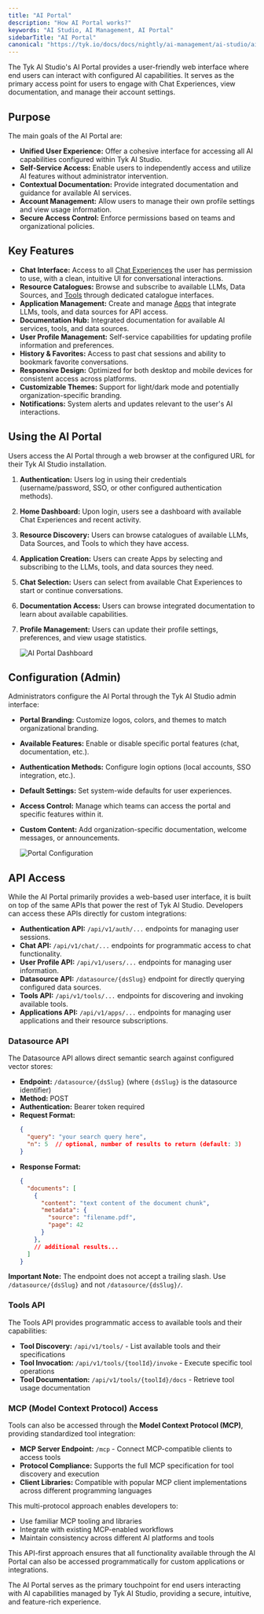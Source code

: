 ```yaml
---
title: "AI Portal"
description: "How AI Portal works?"
keywords: "AI Studio, AI Management, AI Portal"
sidebarTitle: "AI Portal"
canonical: "https://tyk.io/docs/docs/nightly/ai-management/ai-studio/ai-portal"
---
```


The Tyk AI Studio's AI Portal provides a user-friendly web interface where end users can interact with configured AI capabilities. It serves as the primary access point for users to engage with Chat Experiences, view documentation, and manage their account settings.

## Purpose

The main goals of the AI Portal are:

*   **Unified User Experience:** Offer a cohesive interface for accessing all AI capabilities configured within Tyk AI Studio.
*   **Self-Service Access:** Enable users to independently access and utilize AI features without administrator intervention.
*   **Contextual Documentation:** Provide integrated documentation and guidance for available AI services.
*   **Account Management:** Allow users to manage their own profile settings and view usage information.
*   **Secure Access Control:** Enforce permissions based on teams and organizational policies.

## Key Features

*   **Chat Interface:** Access to all [Chat Experiences](/docs/nightly/ai-management/ai-studio/chat-interface) the user has permission to use, with a clean, intuitive UI for conversational interactions.
*   **Resource Catalogues:** Browse and subscribe to available LLMs, Data Sources, and [Tools](/docs/nightly/ai-management/ai-studio/tools) through dedicated catalogue interfaces.
*   **Application Management:** Create and manage [Apps](/docs/nightly/ai-management/ai-studio/apps) that integrate LLMs, tools, and data sources for API access.
*   **Documentation Hub:** Integrated documentation for available AI services, tools, and data sources.
*   **User Profile Management:** Self-service capabilities for updating profile information and preferences.
*   **History & Favorites:** Access to past chat sessions and ability to bookmark favorite conversations.
*   **Responsive Design:** Optimized for both desktop and mobile devices for consistent access across platforms.
*   **Customizable Themes:** Support for light/dark mode and potentially organization-specific branding.
*   **Notifications:** System alerts and updates relevant to the user's AI interactions.

## Using the AI Portal

Users access the AI Portal through a web browser at the configured URL for their Tyk AI Studio installation.

1.  **Authentication:** Users log in using their credentials (username/password, SSO, or other configured authentication methods).
2.  **Home Dashboard:** Upon login, users see a dashboard with available Chat Experiences and recent activity.
3.  **Resource Discovery:** Users can browse catalogues of available LLMs, Data Sources, and Tools to which they have access.
4.  **Application Creation:** Users can create Apps by selecting and subscribing to the LLMs, tools, and data sources they need.
5.  **Chat Selection:** Users can select from available Chat Experiences to start or continue conversations.
6.  **Documentation Access:** Users can browse integrated documentation to learn about available capabilities.
7.  **Profile Management:** Users can update their profile settings, preferences, and view usage statistics.

    <img src="/img/ai-management/ai-portal-dashboard.png" alt="AI Portal Dashboard" />

## Configuration (Admin)

Administrators configure the AI Portal through the Tyk AI Studio admin interface:

*   **Portal Branding:** Customize logos, colors, and themes to match organizational branding.
*   **Available Features:** Enable or disable specific portal features (chat, documentation, etc.).
*   **Authentication Methods:** Configure login options (local accounts, SSO integration, etc.).
*   **Default Settings:** Set system-wide defaults for user experiences.
*   **Access Control:** Manage which teams can access the portal and specific features within it.
*   **Custom Content:** Add organization-specific documentation, welcome messages, or announcements.

    <img src="/img/ai-management/ai-portal-configuration.png" alt="Portal Configuration" />

## API Access

While the AI Portal primarily provides a web-based user interface, it is built on top of the same APIs that power the rest of Tyk AI Studio. Developers can access these APIs directly for custom integrations:

*   **Authentication API:** `/api/v1/auth/...` endpoints for managing user sessions.
*   **Chat API:** `/api/v1/chat/...` endpoints for programmatic access to chat functionality.
*   **User Profile API:** `/api/v1/users/...` endpoints for managing user information.
*   **Datasource API:** `/datasource/{dsSlug}` endpoint for directly querying configured data sources.
*   **Tools API:** `/api/v1/tools/...` endpoints for discovering and invoking available tools.
*   **Applications API:** `/api/v1/apps/...` endpoints for managing user applications and their resource subscriptions.

### Datasource API

The Datasource API allows direct semantic search against configured vector stores:

*   **Endpoint:** `/datasource/{dsSlug}` (where `{dsSlug}` is the datasource identifier)
*   **Method:** POST
*   **Authentication:** Bearer token required
*   **Request Format:**
    ```json
    {
      "query": "your search query here",
      "n": 5  // optional, number of results to return (default: 3)
    }
    ```
*   **Response Format:**
    ```json
    {
      "documents": [
        {
          "content": "text content of the document chunk",
          "metadata": {
            "source": "filename.pdf",
            "page": 42
          }
        },
        // additional results...
      ]
    }
    ```

**Important Note:** The endpoint does not accept a trailing slash. Use `/datasource/{dsSlug}` and not `/datasource/{dsSlug}/`.

### Tools API

The Tools API provides programmatic access to available tools and their capabilities:

*   **Tool Discovery:** `/api/v1/tools/` - List available tools and their specifications
*   **Tool Invocation:** `/api/v1/tools/{toolId}/invoke` - Execute specific tool operations
*   **Tool Documentation:** `/api/v1/tools/{toolId}/docs` - Retrieve tool usage documentation

### MCP (Model Context Protocol) Access

Tools can also be accessed through the **Model Context Protocol (MCP)**, providing standardized tool integration:

*   **MCP Server Endpoint:** `/mcp` - Connect MCP-compatible clients to access tools
*   **Protocol Compliance:** Supports the full MCP specification for tool discovery and execution
*   **Client Libraries:** Compatible with popular MCP client implementations across different programming languages

This multi-protocol approach enables developers to:
*   Use familiar MCP tooling and libraries
*   Integrate with existing MCP-enabled workflows
*   Maintain consistency across different AI platforms and tools

This API-first approach ensures that all functionality available through the AI Portal can also be accessed programmatically for custom applications or integrations.

The AI Portal serves as the primary touchpoint for end users interacting with AI capabilities managed by Tyk AI Studio, providing a secure, intuitive, and feature-rich experience.
